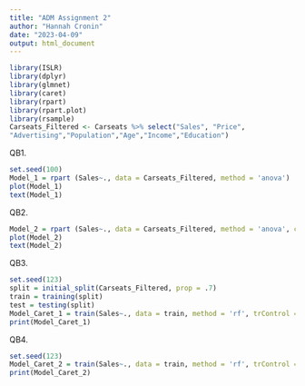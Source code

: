 ```yaml
---
title: "ADM Assignment 2"
author: "Hannah Cronin"
date: "2023-04-09"
output: html_document
---
```


```r
library(ISLR)
library(dplyr)
library(glmnet)
library(caret)
library(rpart)
library(rpart.plot)
library(rsample)
Carseats_Filtered <- Carseats %>% select("Sales", "Price",
"Advertising","Population","Age","Income","Education")
```
QB1.
```r
set.seed(100)
Model_1 = rpart (Sales~., data = Carseats_Filtered, method = 'anova')
plot(Model_1)
text(Model_1)
```
QB2.
```r
Model_2 = rpart (Sales~., data = Carseats_Filtered, method = 'anova', control = rpart.control(minsplit=60)) #making model less complex
plot(Model_2)
text(Model_2)
```
QB3.
```r
set.seed(123)
split = initial_split(Carseats_Filtered, prop = .7)
train = training(split)
test = testing(split)
Model_Caret_1 = train(Sales~., data = train, method = 'rf', trControl = trainControl(method = "oob"))
print(Model_Caret_1)
```
QB4.
```r
set.seed(123)
Model_Caret_2 = train(Sales~., data = train, method = 'rf', trControl = trainControl(method = "repeatedcv", number = 5, repeats = 3), tuneGrid = expand.grid(mtry = 2:5))
print(Model_Caret_2)
```

